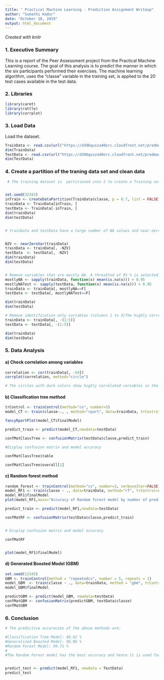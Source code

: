 ---
title: " Practical Machine Learning - Prediction Assignment Writeup"
author: "Sumathi Kadur"
date: "October 18, 2019"
output: html_document
---
*Created with knitr*

### 1. Executive Summary

This is a  report of the Peer Assessment project from the Practical Machine Learning course. The goal of this analysis is to predict the manner in which the six participants performed their exercises. The machine learning algorithm,  uses the "classe" variable in the training set, is applied to the 20 test cases available in the test data. 

### 2. Libraries
```{r results='hide', message=FALSE}
library(caret)
library(rattle)
library(corrplot)
```

### 3. Load Data
Load the dataset.
```{r results='hide', message=FALSE}

TrainData <- read.csv(url("https://d396qusza40orc.cloudfront.net/predmachlearn/pml-training.csv"),header=TRUE)
dim(TrainData)
TestData <- read.csv(url("https://d396qusza40orc.cloudfront.net/predmachlearn/pml-testing.csv"),header=TRUE)
dim(TestData)

```

### 4. Create a partition of the traning data set and clean data

```{r  message=FALSE}

 # The training dataset is  partitioned into 2 to create a Training set with 70% of the data for the modeling process.  A Test set is created with the remaining 30% for the validations.


set.seed(32343)
inTrain <- createDataPartition(TrainData$classe, p = 0.7, list = FALSE)
trainData <- TrainData[inTrain, ]
testData <- TrainData[-inTrain, ]
dim(trainData)
dim(testData)


# trainData and testData have a large number of NA values and near-zero-variance (NZV) variables. Remove both.


NZV <- nearZeroVar(trainData)
trainData <- trainData[, -NZV]
testData  <- testData[, -NZV]
dim(trainData)
dim(testData)


# Remove variables that are mostly NA. A threshlod of 95 % is selected.
mostlyNA <- sapply(trainData, function(x) mean(is.na(x))) > 0.95
mostlyNATest <- sapply(testData, function(x) mean(is.na(x))) > 0.95
trainData <- trainData[, mostlyNA==F]
testData <- testData[, mostlyNATest==F]

dim(trainData)
dim(testData)

# Remove identification only variables (columns 1 to 5)The highly correlated variables are shown in dark colors in the graph above. To make an even more compact analysis, a PCA (Principal Components Analysis) could be performed as a pre-processing step to the datasets. Nevertheless, as the correlations are quite few, this step will not be applied for this assignment.
trainData <- trainData[, -(1:5)]
testData <- testData[, -(1:5)]

dim(trainData)
dim(testData)

```
### 5. Data Analysis 
####  a)  Check correlation among variables

```{r results='hide', message=FALSE}

correlation <- cor(trainData[, -54])
corrplot(correlation, method="circle")

# The circles with dark colors show highly correlated variables in the graph above. Correlations do not seem to give any analysis points as they are very less.

```

#### b) Classification tree method


```{r message=FALSE}

trControl <- trainControl(method="cv", number=5)
model_CT <- train(classe~., , method="rpart", data=trainData, trControl=trControl)

fancyRpartPlot(model_CT$finalModel)

predict_train <- predict(model_CT,newdata=testData)

confMatClassTree <- confusionMatrix(testData$classe,predict_train)

#Display confusion matrix and model accuracy

confMatClassTree$table

confMatClassTree$overall[1]

```
#### c)  Random forest method

```{r message=FALSE}
random_forest <- trainControl(method="cv", number=3, verboseIter=FALSE)
model_RF1 <- train(classe ~ ., data=trainData, method="rf", trControl=random_forest)
model_RF1$finalModel
plot(model_RF1,main="Accuracy of Random forest model by number of predictors")

predict_train <- predict(model_RF1,newdata=testData)

confMatRF <- confusionMatrix(testData$classe,predict_train)


# Display confusion matrix and model accuracy

confMatRF


plot(model_RF1$finalModel)
```

#### d) Generated Boosted Model (GBM)

```{r  message=FALSE}
set.seed(12345)
GBM <- trainControl(method = "repeatedcv", number = 5, repeats = 1)
model_GBM  <- train(classe ~ ., data=trainData, method = "gbm", trControl = GBM, verbose = FALSE)
model_GBM$finalModel

predictGBM <- predict(model_GBM, newdata=testData)
confMatGBM <- confusionMatrix(predictGBM, testData$classe)
confMatGBM
```

### 6. Conclusion
```{r message=FALSE}

# The predictive accuracies of the above methods are:

#Classification Tree Model: 49.62 %
#Generalized Boosted Model: 98.96 %       
#Random Forest Model: 99.71 %
#
#The Random Forest model has the best accuracy and hence it is used for predictions on the 20 data points from the original testing dataset.


predict_test <- predict(model_RF1, newdata = TestData)
predict_test
```

